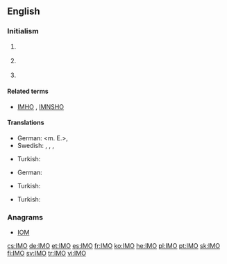 ==English==

===Initialism===
{{en-initialism}}

# {{business}} {{initialism of|[[information|Information]] [[management|Management]] [[officer|Officer]]}}
# {{Internet}} {{initialism of|In My [[opinion|Opinion]]}}
# {{nautical}} {{initialism of|w:International Maritime Organization|International Maritime Organization}}

====Related terms====
* {{sense|internet}} [[IMHO]] , [[IMNSHO]]

====Translations====
{{trans-top|{{Internet}} In My Opinion}}
* German: {{t|de|meines Erachtens}} <m. E.>, {{t|de|nach meiner Meinung}}
* Swedish: {{t|sv|efter min mening|c}}, {{t|sv|enligt min åsikt|c}}, {{t|sv|enligt mitt förmenande}}, {{t|sv|i mitt tycke}}
{{trans-mid}}
* Turkish: {{t|tr|bence}}
{{trans-bottom}}

{{trans-top|{{nautical}} International Maritime Organization}}
* German: {{t|de|Internationale Seeschifffahrts-Organisation|f}}
{{trans-mid}}
* Turkish: {{t|tr|Uluslararası Denizcilik Teşkilatı}}
{{trans-bottom}}

{{trans-top|Information Management Officer}}
* Turkish: {{t|tr|bilgi yönetim subayı}}
{{trans-mid}}
{{trans-bottom}}

===Anagrams===
* [[IOM#English|IOM]]

[[cs:IMO]]
[[de:IMO]]
[[et:IMO]]
[[es:IMO]]
[[fr:IMO]]
[[ko:IMO]]
[[he:IMO]]
[[pl:IMO]]
[[pt:IMO]]
[[sk:IMO]]
[[fi:IMO]]
[[sv:IMO]]
[[tr:IMO]]
[[vi:IMO]]